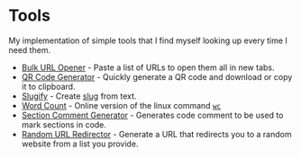 # Tools

My implementation of simple tools that I find myself looking up every time I need them.

- [Bulk URL Opener](/tools/bulk-url-opener) - Paste a list of URLs to open them all in new tabs.
- [QR Code Generator](/tools/qr-code-generator) - Quickly generate a QR code and download or copy it to clipboard.
- [Slugify](/tools/slugify) - Create [slug](https://en.wikipedia.org/wiki/Clean_URL#Slug) from text.
- [Word Count](/tools/word-count) - Online version of the linux command [`wc`](https://man7.org/linux/man-pages/man1/wc.1.html)
- [Section Comment Generator](/tools/section-comment-generator) - Generates code comment to be used to mark sections in code.
- [Random URL Redirector](/tools/random-url-redirector) - Generate a URL that redirects you to a random website from a list you provide.